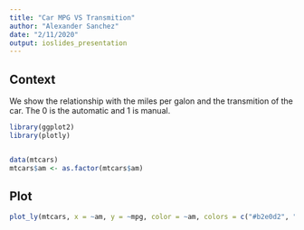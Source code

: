 ```yaml
---
title: "Car MPG VS Transmition"
author: "Alexander Sanchez"
date: "2/11/2020"
output: ioslides_presentation
---
```




## Context

We show the relationship with the miles per galon and the transmition of the car. 
The 0 is the automatic and 1 is manual.

```r
library(ggplot2)
library(plotly)


data(mtcars)
mtcars$am <- as.factor(mtcars$am)
```

## Plot


```r
plot_ly(mtcars, x = ~am, y = ~mpg, color = ~am, colors = c("#b2e0d2", "#c6cfe5"), type = "box", boxpoints = "all", jitter = 0.4,pointpos = -1.8)

```

